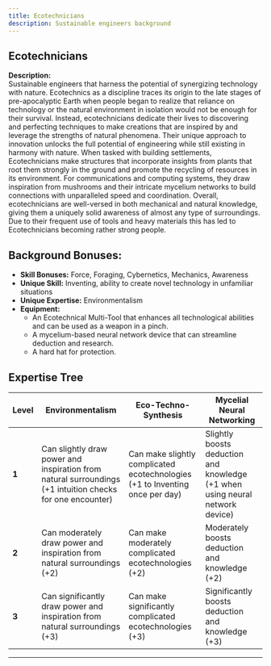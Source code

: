 ```yaml
---
title: Ecotechnicians
description: Sustainable engineers background
---
```


## Ecotechnicians

**Description:**  
Sustainable engineers that harness the potential of synergizing technology with nature. Ecotechnics as a discipline traces its origin to the late stages of pre-apocalyptic Earth when people began to realize that reliance on technology or the natural environment in isolation would not be enough for their survival. Instead, ecotechnicians dedicate their lives to discovering and perfecting techniques to make creations that are inspired by and leverage the strengths of natural phenomena. Their unique approach to innovation unlocks the full potential of engineering while still existing in harmony with nature. When tasked with building settlements, Ecotechnicians make structures that incorporate insights from plants that root them strongly in the ground and promote the recycling of resources in its environment. For communications and computing systems, they draw inspiration from mushrooms and their intricate mycelium networks to build connections with unparalleled speed and coordination. Overall, ecotechnicians are well-versed in both mechanical and natural knowledge, giving them a uniquely solid awareness of almost any type of surroundings. Due to their frequent use of tools and heavy materials this has led to Ecotechnicians becoming rather strong people.

## Background Bonuses:
- **Skill Bonuses:** Force, Foraging, Cybernetics, Mechanics, Awareness
- **Unique Skill:** Inventing, ability to create novel technology in unfamiliar situations
- **Unique Expertise:** Environmentalism
- **Equipment:**
  - An Ecotechnical Multi-Tool that enhances all technological abilities and can be used as a weapon in a pinch.
  - A mycelium-based neural network device that can streamline deduction and research.
  - A hard hat for protection.

## Expertise Tree
| **Level**                    | **Environmentalism**                                                               | **Eco-Techno-Synthesis**                                                      | **Mycelial Neural Networking**                                                |
|------------------------------|------------------------------------------------------------------------------------|-------------------------------------------------------------------------------|-------------------------------------------------------------------------------|
| **1** | Can slightly draw power and inspiration from natural surroundings (+1 intuition checks for one encounter) | Can make slightly complicated ecotechnologies (+1 to Inventing once per day)  | Slightly boosts deduction and knowledge (+1 when using neural network device) |
| **2** | Can moderately draw power and inspiration from natural surroundings (+2)                                  | Can make moderately complicated ecotechnologies (+2)                          | Moderately boosts deduction and knowledge (+2)                                |
| **3** | Can significantly draw power and inspiration from natural surroundings (+3)                               | Can make significantly complicated ecotechnologies (+3)                       | Significantly boosts deduction and knowledge (+3)                             |

---
